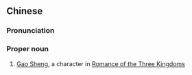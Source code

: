 {{also|高升}}
==Chinese==
{{zh-forms|s=高升}}

===Pronunciation===
{{zh-pron
|m=Gāo Shēng
|cat=pn
}}

===Proper noun===
{{zh-proper noun}}

# [[w:Gao Sheng|Gao Sheng]], a character in [[w:Romance of the Three Kingdoms|Romance of the Three Kingdoms]]